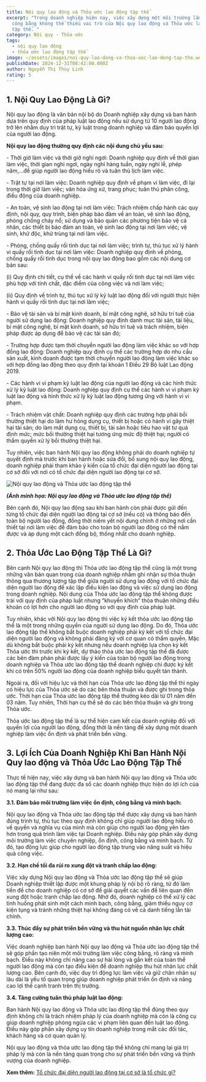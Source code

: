 ```yaml
---
title: Nội quy lao động và Thỏa ước lao động tập thể
excerpt: "Trong doanh nghiệp hiện nay, việc xây dựng một môi trường làm việc
  công bằng không thể thiếu vai trò của Nội quy lao động và Thỏa ước lao động
  tập thể. "
category: Nội quy - Thỏa ước
tags:
  - nội quy lao động
  - thỏa ước lao động tập thể
image: ~/assets/images/noi-quy-lao-dong-va-thoa-uoc-lao-dong-tap-the.webp
publishDate: 2024-12-31T08:42:00.000Z
author: Nguyễn Thị Thùy Linh
rating: 5
---
```

## 1. Nội Quy Lao Động Là Gì?

Nội quy lao động là văn bản nội bộ do Doanh nghiệp xây dựng và ban hành dựa trên quy định của pháp luật lao động nếu sử dụng từ 10 người lao động trở lên nhằm duy trì trật tự, kỷ luật trong doanh nghiệp và đảm bảo quyền lợi của người lao động. 

**Nội quy lao động thường quy định các nội dung chủ yếu sau:**

\- Thời giờ làm việc và thời giờ nghỉ ngơi: Doanh nghiệp quy định về thời gian làm việc, thời gian nghỉ ngơi, ngày nghỉ hàng tuần, ngày nghỉ lễ, phép năm,…để giúp người lao động hiểu rõ và tuân thủ lịch làm việc.

\- Trật tự tại nơi làm việc: Doanh nghiệp quy định về phạm vi làm việc, đi lại trong thời giờ làm việc; văn hóa ứng xử, trang phục; tuân thủ phân công, điều động của doanh nghiệp.

\- An toàn, vệ sinh lao động tại nơi làm việc: Trách nhiệm chấp hành các quy định, nội quy, quy trình, biện pháp bảo đảm về an toàn, vệ sinh lao động, phòng chống cháy nổ; sử dụng và bảo quản các phương tiện bảo vệ cá nhân, các thiết bị bảo đảm an toàn, vệ sinh lao động tại nơi làm việc; vệ sinh, khử độc, khử trùng tại nơi làm việc.

\- Phòng, chống quấy rối tình dục tại nơi làm việc; trình tự, thủ tục xử lý hành vi quấy rối tình dục tại nơi làm việc: Doanh nghiệp quy định về phòng, chống quấy rối tình dục trong nội quy lao động bao gồm các nội dung cơ bản sau:

(i) Quy định chi tiết, cụ thể về các hành vi quấy rối tình dục tại nơi làm việc phù hợp với tính chất, đặc điểm của công việc và nơi làm việc;

(ii) Quy định về trình tự, thủ tục xử lý kỷ luật lao động đối với người thực hiện hành vi quấy rối tình dục tại nơi làm việc;

\- Bảo vệ tài sản và bí mật kinh doanh, bí mật công nghệ, sở hữu trí tuệ của người sử dụng lao động: Doanh nghiệp quy định danh mục tài sản, tài liệu, bí mật công nghệ, bí mật kinh doanh, sở hữu trí tuệ và trách nhiệm, biện pháp được áp dụng để bảo vệ các tài sản đó;

\- Trường hợp được tạm thời chuyển người lao động làm việc khác so với hợp đồng lao động: Doanh nghiệp quy định cụ thể các trường hợp do nhu cầu sản xuất, kinh doanh được tạm thời chuyển người lao động làm việc khác so với hợp đồng lao động theo quy định tại khoản 1 Điều 29 Bộ luật Lao động 2019.

\- Các hành vi vi phạm kỷ luật lao động của người lao động và các hình thức xử lý kỷ luật lao động: Doanh nghiệp quy định cụ thể các hành vi vi phạm kỷ luật lao động và hình thức xử lý kỷ luật lao động tương ứng với hành vi vi phạm.

\- Trách nhiệm vật chất: Doanh nghiệp quy định các trường hợp phải bồi thường thiệt hại do làm hư hỏng dụng cụ, thiết bị hoặc có hành vi gây thiệt hại tài sản; do làm mất dụng cụ, thiết bị, tài sản hoặc tiêu hao vật tư quá định mức; mức bồi thường thiệt hại tương ứng mức độ thiệt hại; người có thẩm quyền xử lý bồi thường thiệt hại.

Tuy nhiên, việc ban hành Nội quy lao động không phải do doanh nghiệp tự quyết định mà trước khi ban hành hoặc sửa đổi, bổ sung nội quy lao động, doanh nghiệp phải tham khảo ý kiến của tổ chức đại diện người lao động tại cơ sở đối với nơi có tổ chức đại diện người lao động tại cơ sở.

![Nội quy lao động và Thỏa ước lao động tập thể](~/assets/images/noi-quy-lao-dong-va-thoa-uoc-lao-dong-tap-the.webp "Nội quy lao động và Thỏa ước lao động tập thể")

***(Ảnh minh họa: Nội quy lao động và Thỏa ước lao động tập thể)***

Bên cạnh đó, Nội quy lao động sau khi ban hành còn phải được gửi đến từng tổ chức đại diện người lao động tại cơ sở (nếu có) và thông báo đến toàn bộ người lao động, đồng thời niêm yết nội dung chính ở những nơi cần thiết tại nơi làm việc để đảm bảo cho toàn bộ người lao động có thể nắm được và áp dụng một cách đồng bộ, thống nhất cho doanh nghiệp.

## 2. Thỏa Ước Lao Động Tập Thể Là Gì?

Bên cạnh Nội quy lao động thì Thỏa ước lao động tập thể cũng là một trong những văn bản quan trọng của doanh nghiệp nhằm ghi nhận sự thỏa thuận thông qua thương lượng tập thể giữa người sử dụng lao động với tổ chức đại diện người lao động để xác lập điều kiện lao động và việc sử dụng lao động trong doanh nghiệp. Nội dung của Thỏa ước lao động tập thể không được trái với quy định của pháp luật nhưng “khuyến khích” thỏa thuận những điều khoản có lợi hơn cho người lao động so với quy định của pháp luật.

Tuy nhiên, khác với Nội quy lao động thì việc ký kết thỏa ước lao động tập thể là một trong những quyền của người sử dụng lao động. Do đó, Thỏa ước lao động tập thể không bắt buộc doanh nghiệp phải ký kết với tổ chức đại diện người lao động và không phải đăng ký với cơ quan có thẩm quyền. Mặc dù không bắt buộc phải ký kết nhưng nếu doanh nghiệp lựa chọn ký kết Thỏa ước thì trước khi ký kết, dự thảo thỏa ước lao động tập thể đã được các bên đàm phán phải được lấy ý kiến của toàn bộ người lao động trong doanh nghiệp và Thỏa ước lao động tập thể doanh nghiệp chỉ được ký kết khi có trên 50% người lao động của doanh nghiệp biểu quyết tán thành. 

Ngoài ra, đối với hiệu lực và thời hạn của Thỏa ước lao động tập thể thì ngày có hiệu lực của Thỏa ước sẽ do các bên thỏa thuận và được ghi trong thỏa ước. Thời hạn của Thỏa ước lao động tập thể thường kéo dài từ 01 năm đến 03 năm. Tuy nhiên, Thời hạn cụ thể sẽ do các bên thỏa thuận và ghi trong Thỏa ước. 

Thỏa ước lao động tập thể là sự thể hiện cam kết của doanh nghiệp đối với quyền lợi của người lao động, đồng thời là nền tảng để xây dựng một doanh nghiệp làm việc ổn định và phát triển bền vững.

## 3. Lợi Ích Của Doanh Nghiệp Khi Ban Hành Nội Quy lao động và Thỏa Ước Lao Động Tập Thể

Thực tế hiện nay, việc xây dựng và ban hành Nội quy lao động và Thỏa ước lao động tập thể đang được đa số các doanh nghiệp thực hiện do lợi ích của nó mang lại như sau:

**3.1. Đảm bảo môi trường làm việc ổn định, công bằng và minh bạch:**

Nội quy lao động và Thỏa ước lao động tập thể được xây dựng và ban hành đúng trình tự, thủ tục theo quy định không chỉ giúp người lao động hiểu rõ về quyền và nghĩa vụ của mình mà còn giúp cho người lao động yên tâm hơn trong quá trình làm việc tại Doanh nghiệp. Điều này góp phần xây dựng môi trường làm việc chuyên nghiệp, ổn định, công bằng và minh bạch. Từ đó, tạo động lực giúp cho người lao động tập trung vào năng suất và hiệu quả công việc.

**3.2. Hạn chế tối đa rủi ro xung đột và tranh chấp lao động:**

Việc xây dựng Nội quy lao động và Thỏa ước lao động tập thể sẽ giúp Doanh nghiệp thiết lập được một khung pháp lý nội bộ rõ ràng, từ đó làm tiền đề cho doanh nghiệp có cơ sở để giải quyết các vấn đề liên quan đến xung đột hoặc tranh chấp lao động. Nhờ đó, doanh nghiệp có thể xử lý các tình huống phát sinh một cách minh bạch, công bằng, giảm thiểu nguy cơ kiện tụng và tránh những thiệt hại không đáng có về cả danh tiếng lẫn tài chính.

**3.3. Thúc đẩy sự phát triển bền vững và thu hút nguồn nhân lực chất lượng cao:**

Việc doanh nghiệp ban hành Nội quy lao động và Thỏa ước lao động tập thể sẽ góp phần tạo niên một môi trường làm việc công bằng, rõ ràng và minh bạch. Điều này không chỉ nâng cao sự hài lòng và gắn kết của toàn thể người lao động mà còn tạo điều kiện để doanh nghiệp thu hút nhân lực chất lượng cao. Bên cạnh đó, việc duy trì động lực làm việc và giữ chân nhân sự lâu dài là yếu tố quan trọng giúp doanh nghiệp phát triển ổn định và nâng cao lợi thế cạnh tranh trên thị trường.

**3.4. Tăng cường tuân thủ pháp luật lao động:**

Ban hành Nội quy lao động và Thỏa ước lao động tập thể đúng theo quy định không chỉ là trách nhiệm pháp lý của doanh nghiệp mà còn là công cụ giúp doanh nghiệp phòng ngừa các vi phạm liên quan đến luật lao động. Điều này góp phần xây dựng uy tín doanh nghiệp trong mắt các đối tác, khách hàng và cơ quan quản lý.

Nội quy lao động và thỏa ước lao động tập thể không chỉ mang lại giá trị pháp lý mà còn là nền tảng quan trọng cho sự phát triển bền vững và thịnh vượng của doanh nghiệp.

**Xem thêm:** [Tổ chức đại diện người lao động tại cơ sở là tổ chức gì?](https://yplawfirm.vn/lao-dong/to-chuc-dai-dien-nguoi-lao-dong-tai-co-so-la-to-chuc-gi)
